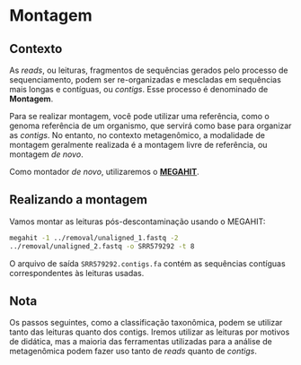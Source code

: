 # Montagem

## Contexto

As *reads*, ou leituras, fragmentos de sequências gerados pelo processo de sequenciamento, podem ser re-organizadas e mescladas em sequências mais longas e contíguas, ou *contigs*. Esse processo é denominado de **Montagem**.

Para se realizar montagem, você pode utilizar uma referência, como o genoma referência de um organismo, que servirá como base para organizar as *contigs*. No entanto, no contexto metagenômico, a modalidade de montagem geralmente realizada é a montagem livre de referência, ou montagem *de novo*.

Como montador *de novo*, utilizaremos o [**MEGAHIT**](https://github.com/voutcn/megahit).

## Realizando a montagem

Vamos montar as leituras pós-descontaminação usando o MEGAHIT:

``` bash
megahit -1 ../removal/unaligned_1.fastq -2
../removal/unaligned_2.fastq -o SRR579292 -t 8 
```

O arquivo de saída `SRR579292.contigs.fa` contém as sequências contíguas correspondentes às leituras usadas.

::: callout-note
## Nota

Os passos seguintes, como a classificação taxonômica, podem se utilizar tanto das leituras quanto dos contigs. Iremos utilizar as leituras por motivos de didática, mas a maioria das ferramentas utilizadas para a análise de metagenômica podem fazer uso tanto de *reads* quanto de *contigs*.
:::
